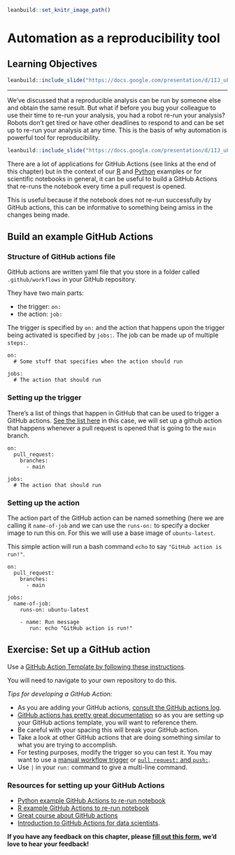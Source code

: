 
```r
leanbuild::set_knitr_image_path()
```

# Automation as a reproducibility tool

## Learning Objectives

```r
leanbuild::include_slide("https://docs.google.com/presentation/d/1IJ_uFxJud7OdIAr6p8ZOzvYs-SGDqa7g4cUHtUld03I/edit#slide=id.g104d8c58b62_46_4")
```

***


We've discussed that a reproducible analysis can be run by someone else and obtain the same result. But what if before you bug your colleague to use their time to re-run your analysis, you had a robot re-run your analysis? Robots don't get tired or have other deadlines to respond to and can be set up to re-run your analysis at any time. This is the basis of why automation is powerful tool for reproducibility.

```r
leanbuild::include_slide("https://docs.google.com/presentation/d/1IJ_uFxJud7OdIAr6p8ZOzvYs-SGDqa7g4cUHtUld03I/edit#slide=id.g104d8c58b62_46_9")
```

There are a lot of applications for GitHub Actions (see links at the end of this chapter) but in the context of our [R](https://github.com/jhudsl/reproducible-R-example) and [Python](https://github.com/jhudsl/reproducible-python-example) examples or for scientific notebooks in general, it can be useful to build a GitHub Actions that re-runs the notebook every time a pull request is opened.

This is useful because if the notebook does not re-run successfully by GitHub actions, this can be informative to something being amiss in the changes being made.

## Build an example GitHub Actions

### Structure of GitHub actions file

GitHub actions are written yaml file that you store in a folder called `.github/workflows` in your GitHub repository.

They have two main parts:  

- the trigger: `on:`  
- the action: `job:`  

The trigger is specified by `on:` and the action that happens upon the trigger being activated is specified by `jobs:`. The job can be made up of multiple `steps:`.

```
on:
  # Some stuff that specifies when the action should run

jobs:
  # The action that should run
```

### Setting up the trigger

There's a list of things that happen in GitHub that can be used to trigger a GitHub actions. [See the list here](https://docs.github.com/en/actions/learn-github-actions/events-that-trigger-workflows) in this case, we will set up a github action that happens whenever a pull request is opened that is going to the `main` branch.
```
on:
  pull_request:
    branches:
      - main

jobs:
  # The action that should run
```

### Setting up the action

The action part of the GitHub action can be named something (here we are calling it `name-of-job` and we can use the `runs-on:` to specify a docker image to run this on. For this we will use a base image of `ubuntu-latest`.

This simple action will run a bash command `echo` to say `"GitHub action is run!"`.

```
on:
  pull_request:
    branches:
      - main

jobs:
  name-of-job:
    runs-on: ubuntu-latest

    - name: Run message
       run: echo "GitHub action is run!"
```


## Exercise: Set up a GitHub action

Use a <a href="https://docs.github.com/en/actions/learn-github-actions/using-workflow-templates#using-workflow-templates" target="_blank">GitHub Action Template by following these instructions</a>.

You will need to navigate to your own repository to do this.

_Tips for developing a GitHub Action:_  

- As you are adding your GitHub actions, <a href="https://docs.github.com/en/actions/monitoring-and-troubleshooting-workflows/using-workflow-run-logs" target="_blank">consult the GitHub actions log</a>.
- <a href="https://docs.github.com/en/actions" target="_blank">GitHub actions has pretty great documentation</a> so as you are setting up your GitHub actions template, you will want to reference them.
- Be careful with your spacing this will break your GitHub action.
- Take a look at other GitHub actions that are doing something similar to what you are trying to accomplish.
- For testing purposes, modify the trigger so you can test it. You may want to use a
<a href="https://docs.github.com/en/actions/learn-github-actions/events-that-trigger-workflows#manual-events" target="_blank">manual workflow trigger</a> or <a href="https://docs.github.com/en/actions/learn-github-actions/events-that-trigger-workflows#push" target="_blank">`pull request:` and `push:`</a>.
- Use `|` in your `run:` command to give a multi-line command.

### Resources for setting up your GitHub Actions
- [Python example GitHub Actions to re-run notebook](https://github.com/jhudsl/reproducible-python-example/blob/main/.github/workflows/run-python-notebook.yml)
- [R example GitHub Actions to re-run notebook](https://github.com/jhudsl/reproducible-R-example/blob/main/.github/workflows/run-r-notebook.yml)
- [Great course about GitHub actions](https://lab.github.com/githubtraining/github-actions:-hello-world)
- [Introduction to GitHub Actions for data scientists](https://towardsdatascience.com/introduction-to-github-actions-7fcb30d0f959).

**If you have any feedback on this chapter, please [fill out this form](https://forms.gle/j3cJZX5CmNtQp6QKA), we'd love to hear your feedback!**
